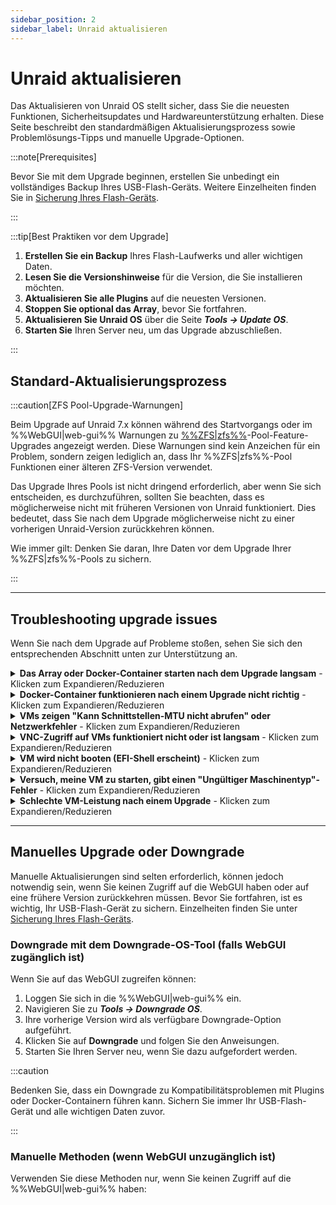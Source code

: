 ```yaml
---
sidebar_position: 2
sidebar_label: Unraid aktualisieren
---
```



# Unraid aktualisieren

Das Aktualisieren von Unraid OS stellt sicher, dass Sie die neuesten Funktionen, Sicherheitsupdates und Hardwareunterstützung erhalten. Diese Seite beschreibt den standardmäßigen Aktualisierungsprozess sowie Problemlösungs-Tipps und manuelle Upgrade-Optionen.

:::note\[Prerequisites]

Bevor Sie mit dem Upgrade beginnen, erstellen Sie unbedingt ein vollständiges Backup Ihres USB-Flash-Geräts. Weitere Einzelheiten finden Sie in [Sicherung Ihres Flash-Geräts](../maintain-and-update/changing-the-flash-device.mdx#backing-up-your-flash-device).

:::

:::tip[Best Praktiken vor dem Upgrade]

1. **Erstellen Sie ein Backup** Ihres Flash-Laufwerks und aller wichtigen Daten.
2. **Lesen Sie die Versionshinweise** für die Version, die Sie installieren möchten.
3. **Aktualisieren Sie alle Plugins** auf die neuesten Versionen.
4. **Stoppen Sie optional das Array**, bevor Sie fortfahren.
5. **Aktualisieren Sie Unraid OS** über die Seite ***Tools → Update OS***.
6. **Starten Sie** Ihren Server neu, um das Upgrade abzuschließen.

:::

## Standard-Aktualisierungsprozess

<Tabs>
  <TabItem value="Modern (2025)" label="Unraid 7.x und später" default>
    <UpgradeModern />
  </TabItem>

  <TabItem value="Legacy (6.11 bis 6.12)" label="Unraid 6.11 bis 6.12">
    <UpgradeLegacy611612 />
  </TabItem>
</Tabs>

:::caution[ZFS Pool-Upgrade-Warnungen]

Beim Upgrade auf Unraid 7.x können während des Startvorgangs oder im %%WebGUI|web-gui%% Warnungen zu [%%ZFS|zfs%%](../../advanced-configurations/optimize-storage/zfs-storage.mdx)-Pool-Feature-Upgrades angezeigt werden. Diese Warnungen sind kein Anzeichen für ein Problem, sondern zeigen lediglich an, dass Ihr %%ZFS|zfs%%-Pool Funktionen einer älteren ZFS-Version verwendet.

Das Upgrade Ihres Pools ist nicht dringend erforderlich, aber wenn Sie sich entscheiden, es durchzuführen, sollten Sie beachten, dass es möglicherweise nicht mit früheren Versionen von Unraid funktioniert. Dies bedeutet, dass Sie nach dem Upgrade möglicherweise nicht zu einer vorherigen Unraid-Version zurückkehren können.

Wie immer gilt: Denken Sie daran, Ihre Daten vor dem Upgrade Ihrer %%ZFS|zfs%%-Pools zu sichern.

:::

---

## Troubleshooting upgrade issues

Wenn Sie nach dem Upgrade auf Probleme stoßen, sehen Sie sich den entsprechenden Abschnitt unten zur Unterstützung an.

<details>
  <summary><strong>Das Array oder Docker-Container starten nach dem Upgrade langsam</strong> - Klicken zum Expandieren/Reduzieren</summary>

  Ein einmaliger Migrationsprozess kann nach bestimmten Upgrades für Docker-Container erforderlich sein. Dieser Prozess kann Zeit in Anspruch nehmen, insbesondere wenn Sie viele Images haben. Seien Sie geduldig während dieses Prozesses; die Leistung sollte sich nach dem ersten Start normalisieren.
</details>

<details>
  <summary><strong>Docker-Container funktionieren nach einem Upgrade nicht richtig</strong> - Klicken zum Expandieren/Reduzieren</summary>

  Wenn Sie auf Fehler stoßen wie *"Layer aus dem Manifest stimmen nicht mit der Image-Konfiguration überein,"* müssen Sie möglicherweise Ihre Docker-Image-Datei neu erstellen. Hier ist, wie:

  1. Gehen Sie zu ***Einstellungen → Docker*** und stoppen Sie den Docker-Dienst.
  2. Kreuzen Sie das Kästchen an, um das Docker-Image zu löschen, und klicken Sie auf die Löschtaste.
  3. Starten Sie Docker neu, um das Image neu zu erstellen.
  4. Navigieren Sie zur **Apps**-Registerkarte, **Vorherige Apps** und markieren Sie, was Sie erneut installieren möchten, und klicken Sie auf **„xx Anwendungen installieren“**.
</details>

<details>
  <summary><strong>VMs zeigen "Kann Schnittstellen-MTU nicht abrufen" oder Netzwerkfehler</strong> - Klicken zum Expandieren/Reduzieren</summary>

  Wenn Sie für %%VM|vm%%-Netzwerke einen benutzerdefinierten Bridges haben, aktualisieren Sie alle %%VMs|vm%%, um die Standard-Bridge `br0` zu verwenden, indem Sie diese Schritte befolgen:

  1. Gehen Sie zum **VMs**-Tab und bearbeiten Sie jede %%VM|vm%% (stellen Sie sicher, dass die **Erweiterte Ansicht** aktiviert ist).
  2. Setzen Sie die Netzwerkbrücke auf `br0` und klicken Sie auf **Anwenden**.
  3. Navigieren Sie zu ***Einstellungen → VM-Manager*** (in **Erweiterter Ansicht**) und setzen Sie die Standard-Bridge auf `br0`.
</details>

<details>
  <summary><strong>VNC-Zugriff auf VMs funktioniert nicht oder ist langsam</strong> - Klicken zum Expandieren/Reduzieren</summary>

  Für ältere %%VMs|vm%% müssen Sie möglicherweise den %%VNC|vnc-session%%-Videotreiber aktualisieren:

  1. Bearbeiten Sie die %%VM|vm%% über das **VMs**-Tab (wählen Sie **Erweiterte Ansicht** aus).
  2. Stellen Sie den **%%VNC|vnc-session%%-Video-Treiber** auf **QXL** (empfohlen) ein. Versuchen Sie **Cirrus** oder **vmvga**, wenn Sie mit QXL wenig Erfolg haben.
  3. Klicken Sie auf **Anwenden**, um die Änderungen zu speichern.
</details>

<details>
  <summary><strong>VM wird nicht booten (EFI-Shell erscheint)</strong> - Klicken zum Expandieren/Reduzieren</summary>

  Wenn Sie %%OVMF|ovmf%%-basierte %%VMs|vm%% in älteren Unraid-Versionen erstellt haben, könnten Sie auf eine EFI-Shell stoßen. Sie können die %%VM|vm%% starten, indem Sie die folgenden Befehle eingeben:

  1. Geben Sie `fs0:` ein.
  2. Geben Sie dann `cd efi/boot` ein.
  3. Schließlich geben Sie `bootx64.efi` ein.

  Wenn `fs0:` nicht funktioniert, können Sie stattdessen `fs1:` versuchen. Wenn weiterhin Probleme auftreten, besuchen Sie bitte das [Unraid-Forum](https://forums.unraid.net/) für Unterstützung.
</details>

<details>
  <summary><strong>Versuch, meine VM zu starten, gibt einen "Ungültiger Maschinentyp"-Fehler</strong> - Klicken zum Expandieren/Reduzieren</summary>

  Um dieses Problem zu lösen, bearbeiten Sie die %%VM|vm%% im %%WebGUI|web-gui%% und klicken Sie auf **Anwenden**, ohne Änderungen vorzunehmen. Diese Aktion aktualisiert den Maschinentyp auf die neueste unterstützte Version.
</details>

<details>
  <summary><strong>Schlechte VM-Leistung nach einem Upgrade</strong> - Klicken zum Expandieren/Reduzieren</summary>

  Wenn Ihre %%VM|vm%% nach einem Upgrade langsam ist, gehen Sie zu den %%VM|vm%%-Einstellungen (im **Erweiterten Ansicht**) und aktualisieren Sie die **Maschinentyp**-Version auf die neueste Revision (z. B. ändern von `i440fx-2.5` zu `i440fx-2.7`). Stellen Sie sicher, dass Sie das Präfix nicht ändern (zum Beispiel nicht von `i440fx` zu `Q35` wechseln).
</details>

---

## Manuelles Upgrade oder Downgrade

Manuelle Aktualisierungen sind selten erforderlich, können jedoch notwendig sein, wenn Sie keinen Zugriff auf die WebGUI haben oder auf eine frühere Version zurückkehren müssen. Bevor Sie fortfahren, ist es wichtig, Ihr USB-Flash-Gerät zu sichern. Einzelheiten finden Sie unter [Sicherung Ihres Flash-Geräts](../maintain-and-update/changing-the-flash-device.mdx#backing-up-your-flash-device).

### Downgrade mit dem Downgrade-OS-Tool (falls WebGUI zugänglich ist)

Wenn Sie auf das WebGUI zugreifen können:

1. Loggen Sie sich in die %%WebGUI|web-gui%% ein.
2. Navigieren Sie zu ***Tools → Downgrade OS***.
3. Ihre vorherige Version wird als verfügbare Downgrade-Option aufgeführt.
4. Klicken Sie auf **Downgrade** und folgen Sie den Anweisungen.
5. Starten Sie Ihren Server neu, wenn Sie dazu aufgefordert werden.

:::caution

Bedenken Sie, dass ein Downgrade zu Kompatibilitätsproblemen mit Plugins oder Docker-Containern führen kann. Sichern Sie immer Ihr USB-Flash-Gerät und alle wichtigen Daten zuvor.

:::

### Manuelle Methoden (wenn WebGUI unzugänglich ist)

Verwenden Sie diese Methoden nur, wenn Sie keinen Zugriff auf die %%WebGUI|web-gui%% haben:

<Tabs>
  <TabItem value="Einfachste Methode" label="Einfachste Methode">
    <ManualDowngradeSimplest />
  </TabItem>

  <TabItem value="Kommandozeilen-Methode" label="Kommandozeilen-Methode">
    <ManualDowngradeCommandLine />
  </TabItem>
</Tabs>
